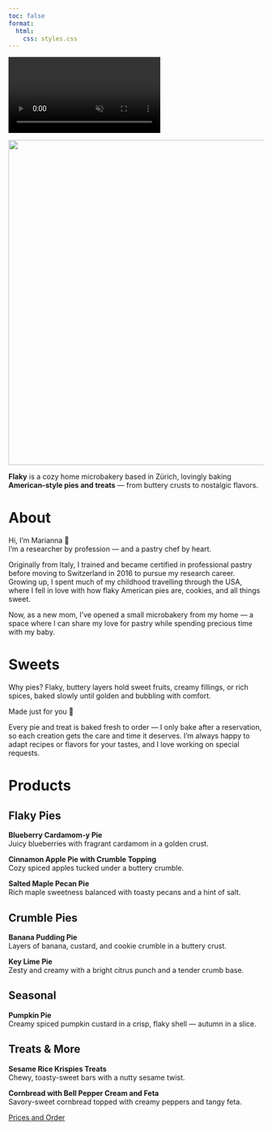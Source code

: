 ```yaml
---
toc: false
format: 
  html:
    css: styles.css
---
```



<div class="background-video-container">
  <video autoplay loop muted playsinline>
    <source src="Backgroundrotating.mp4" type="video/mp4">
    Your browser does not support the video tag.
  </video>
</div>

![](logo.png){fig-align="center" width="642"}

**Flaky** is a cozy home microbakery based in Zürich, lovingly baking **American-style pies and treats** — from buttery crusts to nostalgic flavors.

# About {#about}

Hi, I’m Marianna 🍓\
I’m a researcher by profession — and a pastry chef by heart.

Originally from Italy, I trained and became certified in professional pastry before moving to Switzerland in 2016 to pursue my research career.\
Growing up, I spent much of my childhood travelling through the USA, where I fell in love with how flaky American pies are, cookies, and all things sweet.

Now, as a new mom, I’ve opened a small microbakery from my home — a space where I can share my love for pastry while spending precious time with my baby.

# Sweets {#sweets}

Why pies? Flaky, buttery layers hold sweet fruits, creamy fillings, or rich spices, baked slowly until golden and bubbling with comfort.

Made just for you 💛

Every pie and treat is baked fresh to order — I only bake after a reservation, so each creation gets the care and time it deserves. I’m always happy to adapt recipes or flavors for your tastes, and I love working on special requests.

# Products {#products}

## Flaky Pies

**Blueberry Cardamom-y Pie**\
Juicy blueberries with fragrant cardamom in a golden crust.

**Cinnamon Apple Pie with Crumble Topping**\
Cozy spiced apples tucked under a buttery crumble.

**Salted Maple Pecan Pie**\
Rich maple sweetness balanced with toasty pecans and a hint of salt.

## Crumble Pies

**Banana Pudding Pie**\
Layers of banana, custard, and cookie crumble in a buttery crust.

**Key Lime Pie**\
Zesty and creamy with a bright citrus punch and a tender crumb base.

## Seasonal

**Pumpkin Pie**\
Creamy spiced pumpkin custard in a crisp, flaky shell — autumn in a slice.

## Treats & More

**Sesame Rice Krispies Treats**\
Chewy, toasty-sweet bars with a nutty sesame twist.

**Cornbread with Bell Pepper Cream and Feta**\
Savory-sweet cornbread topped with creamy peppers and tangy feta.

<div class="nav-button">
  <a href="contact.qmd" class="btn-link">Prices and Order</a>
</div>